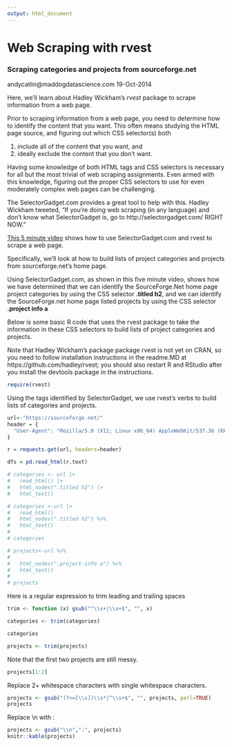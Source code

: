 ```yaml
---
output: html_document
---
```

# Web Scraping with rvest

### Scraping categories and projects from sourceforge.net

andycatlin@maddogdatascience.com
19-Oct-2014

Here, we'll learn about Hadley Wickham's *rvest* package to scrape information
from a web page.  

Prior to scraping information from a web page, you need to determine how to
identify the content that you want.  This often means studying the HTML page 
source, and figuring out which CSS selector(s) both 

(1) include all of the content that you want, and 
(2) ideally exclude the content that you don't want.

Having some knowledge of both HTML tags and CSS selectors is necessary for all but 
the most trivial of web scraping assignments.  Even armed with this knowledge, figuring
out the proper CSS selectors to use for even moderately complex web pages
can be challenging.

The SelectorGadget.com provides a great tool to help with this.  Hadley Wickham tweeted,
"If you're doing web scraping (in any language) and don't know what SelectorGadget is, 
go to http://selectorgadget.com/  RIGHT NOW."

[This 5 minute video](https://www.youtube.com/watch?v=GxQLPNtJiMM) shows how to use SelectorGadget.com and rvest to scrape a web page.  

Specifically, we'll look at how to build lists of project categories and projects 
from sourceforge.net's home page.

Using SelectorGadget.com, as shown in this five minute video, shows how we have 
determined that we can identify the SourceForge.Net home page project categories 
by using the CSS selector **.titled h2**, and we can identify the SourceForge.net 
home page listed projects by using the CSS selector **.project info a**

Below is some basic R code that uses the rvest package to take the information in
these CSS selectors to build lists of project categories and projects.

Note that Hadley Wickham's package package rvest
is not yet on CRAN, so you need to follow installation
instructions in the readme.MD at 
https://github.com/hadley/rvest;
you should also restart R and RStudio after you 
install the devtools package in the instructions.

```r
require(rvest)
```

Using the tags identified by SelectorGadget, we use rvest's verbs to 
build lists of categories and projects.

```r
url<-"https://sourceforge.net/"
header = {
  "User-Agent": "Mozilla/5.0 (X11; Linux x86_64) AppleWebKit/537.36 (KHTML, like Gecko) Chrome/50.0.2661.75 Safari/537.36" "X-Requested-With": "XMLHttpRequest"
}

r = requests.get(url, headers=header)

dfs = pd.read_html(r.text)

# categories <- url |>
#   read_html() |>
#   html_nodes(".titled h2") |>
#   html_text()

# categories <-url |>
#   read_html()
#   html_nodes(".titled h2") %>%
#   html_text()
# 
# categories

# projects<-url %>%
# 
#   html_nodes(".project-info a") %>%
#   html_text()
# 
# projects
```

Here is a regular expression to trim leading and trailing spaces

```r
trim <- function (x) gsub("^\\s+|\\s+$", "", x)

categories <- trim(categories)

categories

projects <- trim(projects)
```

Note that the first two projects are still messy.

```r
projects[1:2]
```

Replace 2+ whitespace characters with single whitespace characters.

```r
projects <- gsub("(?<=[\\s])\\s*|^\\s+$", "", projects, perl=TRUE)
projects
```

Replace \\n with :

```r
projects <- gsub("\\n",":", projects)
knitr::kable(projects)
```

